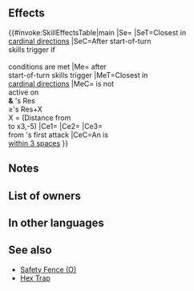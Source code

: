 {{Passive
|name=Future-Sighted
|type=C
|exclusive=1
|canUseWeapon={{WeaponList|All}}
|canUseMove={{MoveList|All}}
|properties=random_owner
|1name=Future-Sighted
|1tagid=SID_共に未来を変えて
|1effect=After foes' start-of-turn skills trigger, for the closest foes in cardinal directions of unit, if unit's Res ≥ foe's Res+X (X = distance from unit to foe × 3, - 5), and if【Time's Grip】is not active on foe, that foe's action ends immediately and inflicts【Time's Grip】 on foe. If unit is within 3 spaces of an ally, grants Atk/Spd/Def/Res+4 to unit, unit makes a guaranteed follow-up attack, and reduces damage from foe's first attack by 30% during combat.<br><br>【Time's Grip】<br>Inflicts Atk/Spd/Def/Res-4 during combat. Neutralizes unit's skills during allies' combat through unit's next action.
|1cost=300
|1required=-
}}
==Effects==
{{#invoke:SkillEffectsTable|main
|Se={{SEt|Time's Grip}}
|SeT=Closest {{Tgt|Foes}} in<br>[[cardinal directions]]
|SeC=After start-of-turn<br>skills trigger if<br>{{Eft|End Action}}<br>conditions are met
|Me={{Eft|End Action}} after<br>start-of-turn skills trigger
|MeT=Closest {{Tgt|Foes}} in<br>[[cardinal directions]]
|MeC={{SEt|Time's Grip}} is not<br>active on {{Tgt|Foe}}<br>'''&''' {{Tgt|Unit}}'s Res<br>≥{{Tgt|Foe}}'s Res+X<br>X = (Distance from<br>{{Tgt|Unit}} to {{Tgt|Foe}}x3,-5)
|Ce1={{Eft|Temporary buffs|Atk/Spd/Def/Res|4}}
|Ce2={{Eft|Guaranteed Follow-Ups}}
|Ce3={{Eft|Damage Reduction|30%}}<br>from {{Tgt|Foe}}'s first attack
|CeC=An {{Tgt|Ally}} is<br>[[within 3 spaces]]
}}

==Notes==
{{CardinalDirections}}
{{SpacesFromUnittoFoe}}
{{EndAction}}
{{Time's Grip}}
{{Temporary buffs}}
{{Guaranteed follow-up interaction}}
{{DamagePercentageReduction}}

==List of owners==
{{Skill Hero List}}
==In other languages==
{{OtherLanguages
|japanese=共に未来を変えて
|german=Zukunftssichtig
|spanishEU=Meta de futuro
|spanishLA=Meta de futuro
|french=Avenir prédit
|italian=Occhio venturo
|chineseTW=一同改變未來
|portuguese=Visão póstera
}}
==See also==
{{See also skills|cond=Description LIKE '%action ends immediately%' OR Description LIKE '%actions end immediately%' OR Description LIKE '%【Time_s Grip】%' AND Description NOT LIKE '%【Time_s Grip】%is active on target%' OR Description LIKE '%if unit is within 3 spaces%Atk/Spd/Def/Res+%makes a guaranteed follow-up%reduces damage%'}}
* [[Safety Fence (O)]]
* [[Hex Trap]]
{{Passives Navbox|C}}